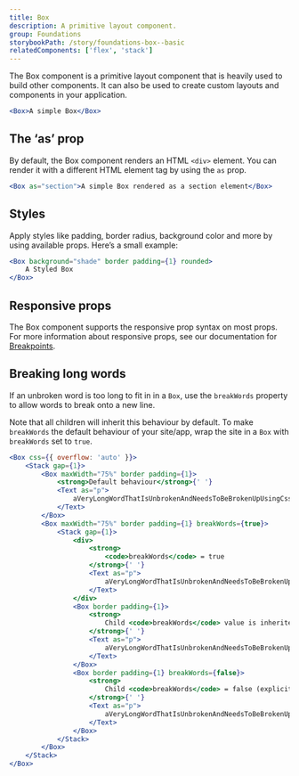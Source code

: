 ```yaml
---
title: Box
description: A primitive layout component.
group: Foundations
storybookPath: /story/foundations-box--basic
relatedComponents: ['flex', 'stack']
---
```


The Box component is a primitive layout component that is heavily used to build other components. It can also be used to create custom layouts and components in your application.

```jsx live showCode
<Box>A simple Box</Box>
```

## The ‘as’ prop

By default, the Box component renders an HTML `<div>` element. You can render it with a different HTML element tag by using the `as` prop.

```jsx live showCode
<Box as="section">A simple Box rendered as a section element</Box>
```

## Styles

Apply styles like padding, border radius, background color and more by using available props. Here’s a small example:

```jsx live showCode
<Box background="shade" border padding={1} rounded>
	A Styled Box
</Box>
```

## Responsive props

The Box component supports the responsive prop syntax on most props. For more information about responsive props, see our documentation for [Breakpoints](/foundations/tokens/breakpoints#responsive-design-in-code).

## Breaking long words

If an unbroken word is too long to fit in in a `Box`, use the `breakWords` property to allow words to break onto a new line.

Note that all children will inherit this behaviour by default. To make `breakWords` the default behaviour of your site/app,
wrap the site in a `Box` with `breakWords` set to `true`.

```jsx live
<Box css={{ overflow: 'auto' }}>
	<Stack gap={1}>
		<Box maxWidth="75%" border padding={1}>
			<strong>Default behaviour</strong>{' '}
			<Text as="p">
				aVeryLongWordThatIsUnbrokenAndNeedsToBeBrokenUpUsingCssForItToRenderNicelyOnThePage
			</Text>
		</Box>
		<Box maxWidth="75%" border padding={1} breakWords={true}>
			<Stack gap={1}>
				<div>
					<strong>
						<code>breakWords</code> = true
					</strong>{' '}
					<Text as="p">
						aVeryLongWordThatIsUnbrokenAndNeedsToBeBrokenUpUsingCssForItToRenderNicelyOnThePage
					</Text>
				</div>
				<Box border padding={1}>
					<strong>
						Child <code>breakWords</code> value is inherited from parent
					</strong>{' '}
					<Text as="p">
						aVeryLongWordThatIsUnbrokenAndNeedsToBeBrokenUpUsingCssForItToRenderNicelyOnThePage
					</Text>
				</Box>
				<Box border padding={1} breakWords={false}>
					<strong>
						Child <code>breakWords</code> = false (explicit)
					</strong>{' '}
					<Text as="p">
						aVeryLongWordThatIsUnbrokenAndNeedsToBeBrokenUpUsingCssForItToRenderNicelyOnThePage
					</Text>
				</Box>
			</Stack>
		</Box>
	</Stack>
</Box>
```
